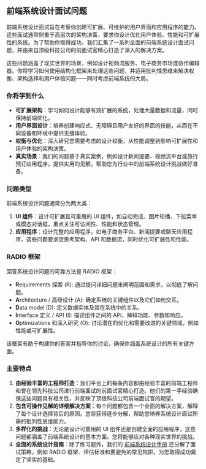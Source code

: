 ## 前端系统设计面试问题

前端系统设计面试旨在考察你创建可扩展、可维护的用户界面和应用程序的能力。这些面试通常侧重于高层次的架构决策，要求你设计优化用户体验、性能和可扩展性的系统。为了帮助你取得成功，我们汇集了一系列全面的前端系统设计面试问题，并由来自顶级科技公司的前面试官精心打造了深入的解决方案。

这些问题涵盖了现实世界的场景，例如设计视频流服务、电子商务市场或协作编辑器。你将学习如何使用结构化框架来处理这些问题，并运用批判性思维来解决权衡、架构选择和用户体验问题——同时考虑前端系统的大局。

### 你将学到什么

* **可扩展架构**：学习如何设计能够有效扩展的系统，处理大量数据和流量，同时保持前端优化。
* **用户界面设计**：培养创建响应式、无障碍且用户友好的界面的技能，从而在不同设备和环境中提供无缝体验。
* **权衡与优化**：深入研究您需要考虑的设计权衡，从性能调整到影响可扩展性和用户体验的架构决策。
* **真实场景**：我们的问题基于真实案例，例如设计新闻提要、视频流平台或旅行预订应用程序，提供实用的见解，帮助您为行业中的前端系统设计挑战做好准备。

### 问题类型

前端系统设计问题通常分为两大类：

1. **UI 组件**：设计可扩展且可重用的 UI 组件，如自动完成、图片轮播、下拉菜单或模态对话框，重点关注可访问性、性能和状态管理。
2. **应用程序**：设计完整的应用程序，如电子商务平台、新闻提要或聊天应用程序。这些问题要求您思考架构、API 和数据流，同时优化可扩展性和性能。

### RADIO 框架

回答系统设计问题的可靠方法是 RADIO 框架：

* **R**equirements 探索 (R): 通过提问详细问题来阐明范围和需求，以彻底了解问题。
* **A**rchitecture / 高级设计 (A): 确定系统的关键组件以及它们如何交互。
* **D**ata model (D): 定义数据实体及其在系统中的关系。
* **I**nterface 定义 / API (I): 描述组件之间的 API，解释功能、参数和响应。
* **O**ptimizations 和深入研究 (O): 讨论潜在的优化和需要改进的关键领域，例如性能或可扩展性。

该框架有助于构建你的答案并指导你的讨论，确保你涵盖系统设计的所有关键方面。

### 主要特点

1. **由经验丰富的工程师打造**：我们平台上的每条内容都由经验丰富的前端工程师和曾在领先科技公司进行前端面试的前面试官精心打造。他们的第一手经验确保这些问题具有相关性，并反映了顶级科技公司前端面试官的期望。
2. **包含可操作见解的详细解决方案**：每个问题都包含一个全面的解决方案，解释了每个设计选择背后的原因。您将获得逐步分解，帮助您培养系统设计面试所需的批判性思维能力。
3. **多样化的挑战**：无论是设计可重用的 UI 组件还是创建全面的应用程序，这些问题都涵盖了前端系统设计的基本方面。您将能够应对各种现实世界的挑战。
4. **全面的系统设计指南**：除了练习题外，我们的 [前端系统设计手册](/front-end-system-design-playbook) 还分解了面试策略，例如 RADIO 框架、评估标准和要避免的常见陷阱，为您取得成功奠定了坚实的基础。
